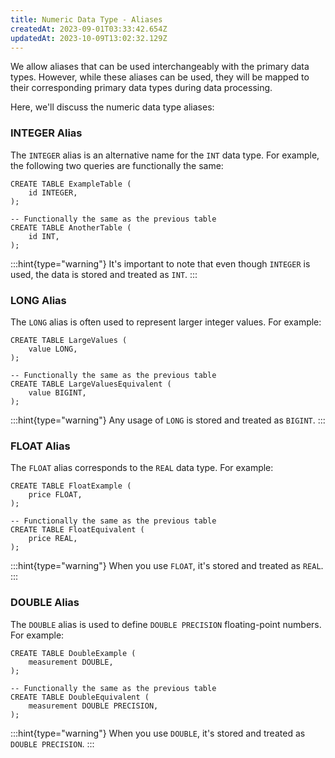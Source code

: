 ```yaml
---
title: Numeric Data Type - Aliases
createdAt: 2023-09-01T03:33:42.654Z
updatedAt: 2023-10-09T13:02:32.129Z
---
```


We allow aliases that can be used interchangeably with the primary data types. However, while these aliases can be used, they will be mapped to their corresponding primary data types during data processing.

Here, we'll discuss the numeric data type aliases:

### **INTEGER Alias**

The `INTEGER` alias is an alternative name for the `INT` data type. For example, the following two queries are functionally the same:

```pgsql
CREATE TABLE ExampleTable (
    id INTEGER,
);

-- Functionally the same as the previous table
CREATE TABLE AnotherTable (
    id INT,
);
```

:::hint{type="warning"}
It's important to note that even though `INTEGER` is used, the data is stored and treated as `INT`.
:::

### **LONG Alias**

The `LONG` alias is often used to represent larger integer values. For example:

```pgsql
CREATE TABLE LargeValues (
    value LONG,
);

-- Functionally the same as the previous table
CREATE TABLE LargeValuesEquivalent (
    value BIGINT,
);
```

:::hint{type="warning"}
Any usage of `LONG` is stored and treated as `BIGINT`.&#x20;
:::

### **FLOAT Alias**

The `FLOAT` alias corresponds to the `REAL` data type. For example:

```pgsql
CREATE TABLE FloatExample (
    price FLOAT,
);

-- Functionally the same as the previous table
CREATE TABLE FloatEquivalent (
    price REAL,
);
```

:::hint{type="warning"}
When you use `FLOAT`, it's stored and treated as `REAL`.
:::

### **DOUBLE Alias**

The `DOUBLE` alias is used to define `DOUBLE PRECISION` floating-point numbers. For example:

```pgsql
CREATE TABLE DoubleExample (
    measurement DOUBLE,
);

-- Functionally the same as the previous table
CREATE TABLE DoubleEquivalent (
    measurement DOUBLE PRECISION,
);
```

:::hint{type="warning"}
When you use `DOUBLE`, it's stored and treated as `DOUBLE PRECISION`.
:::

